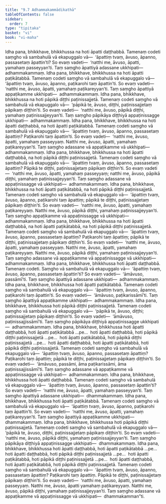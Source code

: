 ```yaml
---
title: "9.7 Adhammakammādikathā"
tableOfContents: false
sidebar:
  order: 7
type: "tipitaka"
basket: "vi"
book: "vi-maha"
---
```



<DynamicBreadcrumb />

<Division number="397" book="vi-maha" e="ch" v="3" p="445">

<Paragraph number="1814" book="vi-maha">
Idha pana, bhikkhave, bhikkhussa na hoti āpatti daṭṭhabbā. Tamenaṃ codeti saṃgho vā sambahulā vā ekapuggalo vā—  ‘āpattiṃ tvaṃ, āvuso, āpanno, passasetaṃ āpattin’ti? So evaṃ vadeti—  ‘natthi me, āvuso, āpatti, yamahaṃ passeyyan’ti. Taṃ saṃgho āpattiyā adassane ukkhipati—  adhammakammaṃ.
</Paragraph>

<Paragraph number="1815" book="vi-maha">
Idha pana, bhikkhave, bhikkhussa na hoti āpatti paṭikātabbā. Tamenaṃ codeti saṃgho vā sambahulā vā ekapuggalo vā—  ‘āpattiṃ tvaṃ, āvuso, āpanno, paṭikarohi taṃ āpattin’ti. So evaṃ vadeti—  ‘natthi me, āvuso, āpatti, yamahaṃ paṭikareyyan’ti. Taṃ saṃgho āpattiyā appaṭikamme ukkhipati—  adhammakammaṃ.
</Paragraph>

<Paragraph number="1816" book="vi-maha">
Idha pana, bhikkhave, bhikkhussa na hoti pāpikā diṭṭhi paṭinissajjetā. Tamenaṃ codeti saṃgho vā sambahulā vā ekapuggalo vā—  ‘pāpikā te, āvuso, diṭṭhi, paṭinissajjetaṃ pāpikaṃ diṭṭhin’ti. So evaṃ vadeti—  ‘natthi me, āvuso, pāpikā diṭṭhi, yamahaṃ paṭinissajjeyyan’ti. Taṃ saṃgho pāpikāya diṭṭhiyā appaṭinissagge ukkhipati—  adhammakammaṃ.
</Paragraph>

<Paragraph number="1817" book="vi-maha">
Idha pana, bhikkhave, bhikkhussa na hoti āpatti daṭṭhabbā, na hoti āpatti paṭikātabbā. Tamenaṃ codeti saṃgho vā sambahulā vā ekapuggalo vā—  ‘āpattiṃ tvaṃ, āvuso, āpanno, passasetaṃ āpattiṃ? Paṭikarohi taṃ āpattin’ti. So evaṃ vadeti—  ‘natthi me, āvuso, āpatti, yamahaṃ passeyyaṃ. Natthi me, āvuso, āpatti, yamahaṃ paṭikareyyan’ti. Taṃ saṃgho adassane vā appaṭikamme vā ukkhipati—  adhammakammaṃ.
</Paragraph>

<Paragraph number="1818" book="vi-maha">
Idha pana, bhikkhave, bhikkhussa na hoti āpatti daṭṭhabbā, na hoti pāpikā diṭṭhi paṭinissajjetā. Tamenaṃ codeti saṃgho vā sambahulā vā ekapuggalo vā—  ‘āpattiṃ tvaṃ, āvuso, āpanno, passasetaṃ āpattiṃ? Pāpikā te diṭṭhi, paṭinissajjetaṃ pāpikaṃ diṭṭhin’ti. So evaṃ vadeti—  ‘natthi me, āvuso, āpatti, yamahaṃ passeyyaṃ; natthi me, āvuso, pāpikā diṭṭhi, yamahaṃ paṭinissajjeyyan’ti. Taṃ saṃgho adassane vā appaṭinissagge vā ukkhipati—  adhammakammaṃ.
</Paragraph>

<Paragraph number="1819" book="vi-maha">
Idha pana, bhikkhave, bhikkhussa na hoti āpatti paṭikātabbā, na hoti pāpikā diṭṭhi paṭinissajjetā. Tamenaṃ codeti saṃgho vā sambahulā vā ekapuggalo vā—  ‘āpattiṃ tvaṃ, āvuso, āpanno, paṭikarohi taṃ āpattiṃ; pāpikā te diṭṭhi, paṭinissajjetaṃ pāpikaṃ diṭṭhin’ti. So evaṃ vadeti—  ‘natthi me, āvuso, āpatti, yamahaṃ paṭikareyyaṃ. Natthi me, āvuso, pāpikā diṭṭhi, yamahaṃ paṭinissajjeyyan’ti. Taṃ saṃgho appaṭikamme vā appaṭinissagge vā ukkhipati—  adhammakammaṃ.
</Paragraph>

<Paragraph number="1820" book="vi-maha">
Idha pana, bhikkhave, bhikkhussa na hoti āpatti daṭṭhabbā, na hoti āpatti paṭikātabbā, na hoti pāpikā diṭṭhi paṭinissajjetā. Tamenaṃ codeti saṃgho vā sambahulā vā ekapuggalo vā—  ‘āpattiṃ tvaṃ, āvuso, āpanno, passasetaṃ āpattiṃ? Paṭikarohi taṃ āpattiṃ; pāpikā te diṭṭhi, paṭinissajjetaṃ pāpikaṃ diṭṭhin’ti. So evaṃ vadeti—  ‘natthi me, āvuso, āpatti, yamahaṃ passeyyaṃ. Natthi me, āvuso, āpatti, yamahaṃ paṭikareyyaṃ. Natthi me, āvuso, pāpikā diṭṭhi, yamahaṃ paṭinissajjeyyan’ti. Taṃ saṃgho adassane vā appaṭikamme vā appaṭinissagge vā ukkhipati—  adhammakammaṃ.
</Paragraph>

</Division>
<Division number="398" book="vi-maha" e="ch" v="3" p="446">

<Paragraph number="1821" book="vi-maha">
Idha pana, bhikkhave, bhikkhussa hoti āpatti daṭṭhabbā. Tamenaṃ codeti. Saṃgho vā sambahulā vā ekapuggalo vā—  ‘āpattiṃ tvaṃ, āvuso, āpanno, passasetaṃ āpattin’ti? So evaṃ vadeti—  ‘āmāvuso, passāmī’ti. Taṃ saṃgho āpattiyā adassane ukkhipati—  adhammakammaṃ.
</Paragraph>

<Paragraph number="1822" book="vi-maha">
Idha pana, bhikkhave, bhikkhussa hoti āpatti paṭikātabbā. Tamenaṃ codeti saṃgho vā sambahulā vā ekapuggalo vā—  ‘āpattiṃ tvaṃ, āvuso, āpanno, paṭikarohi taṃ āpattin’ti. So evaṃ vadeti—  ‘āmāvuso, paṭikarissāmī’ti. Taṃ saṃgho āpattiyā appaṭikamme ukkhipati—  adhammakammaṃ.
</Paragraph>

<Paragraph number="1823" book="vi-maha">
Idha pana, bhikkhave, bhikkhussa hoti pāpikā diṭṭhi paṭinissajjetā. Tamenaṃ codeti saṃgho vā sambahulā vā ekapuggalo vā—  ‘pāpikā te, āvuso, diṭṭhi; paṭinissajjetaṃ pāpikaṃ diṭṭhin’ti. So evaṃ vadeti—  ‘āmāvuso, paṭinissajjissāmī’ti. Taṃ saṃgho pāpikāya diṭṭhiyā appaṭinissagge ukkhipati—  adhammakammaṃ.
</Paragraph>

<Paragraph number="1824" book="vi-maha">
Idha pana, bhikkhave, bhikkhussa hoti āpatti daṭṭhabbā, hoti āpatti paṭikātabbā …pe…  hoti āpatti daṭṭhabbā, hoti pāpikā diṭṭhi paṭinissajjetā …pe…  hoti āpatti paṭikātabbā, hoti pāpikā diṭṭhi paṭinissajjetā …pe…  hoti āpatti daṭṭhabbā, hoti āpatti paṭikātabbā, hoti pāpikā diṭṭhi paṭinissajjetā. Tamenaṃ codeti saṃgho vā sambahulā vā ekapuggalo vā—  ‘āpattiṃ tvaṃ, āvuso, āpanno, passasetaṃ āpattiṃ? Paṭikarohi taṃ āpattiṃ; pāpikā te diṭṭhi, paṭinissajjetaṃ pāpikaṃ diṭṭhin’ti. So evaṃ vadeti—  ‘āmāvuso, passāmi, āma paṭikarissāmi, āma paṭinissajjissāmī’ti. Taṃ saṃgho adassane vā appaṭikamme vā appaṭinissagge vā ukkhipati—  adhammakammaṃ.
</Paragraph>

</Division>
<Division number="399" book="vi-maha" e="ch" v="3" p="447">

<Paragraph number="1825" book="vi-maha">
Idha pana, bhikkhave, bhikkhussa hoti āpatti daṭṭhabbā. Tamenaṃ codeti saṃgho vā sambahulā vā ekapuggalo vā—  ‘āpattiṃ tvaṃ, āvuso, āpanno, passasetaṃ āpattin’ti? So evaṃ vadeti—  ‘natthi me, āvuso, āpatti, yamahaṃ passeyyan’ti. Taṃ saṃgho āpattiyā adassane ukkhipati—  dhammakammaṃ.
</Paragraph>

<Paragraph number="1826" book="vi-maha">
Idha pana, bhikkhave, bhikkhussa hoti āpatti paṭikātabbā. Tamenaṃ codeti saṃgho vā sambahulā vā ekapuggalo vā—  ‘āpattiṃ tvaṃ, āvuso, āpanno, paṭikarohi taṃ āpattin’ti. So evaṃ vadeti—  ‘natthi me, āvuso, āpatti, yamahaṃ paṭikareyyan’ti. Taṃ saṃgho āpattiyā appaṭikamme ukkhipati—  dhammakammaṃ.
</Paragraph>

<Paragraph number="1827" book="vi-maha">
Idha pana, bhikkhave, bhikkhussa hoti pāpikā diṭṭhi paṭinissajjetā. Tamenaṃ codeti saṃgho vā sambahulā vā ekapuggalo vā—  ‘pāpikā te, āvuso, diṭṭhi, paṭinissajjetaṃ pāpikaṃ diṭṭhin’ti. So evaṃ vadeti—  ‘natthi me, āvuso, pāpikā diṭṭhi, yamahaṃ paṭinissajjeyyan’ti. Taṃ saṃgho pāpikāya diṭṭhiyā appaṭinissagge ukkhipati—  dhammakammaṃ.
</Paragraph>

<Paragraph number="1828" book="vi-maha">
Idha pana, bhikkhave, bhikkhussa hoti āpatti daṭṭhabbā, hoti āpatti paṭikātabbā …pe…  hoti āpatti daṭṭhabbā, hoti pāpikā diṭṭhi paṭinissajjetā …pe…  hoti āpatti paṭikātabbā, hoti pāpikā diṭṭhi paṭinissajjetā …pe…  hoti āpatti daṭṭhabbā, hoti āpatti paṭikātabbā, hoti pāpikā diṭṭhi paṭinissajjetā. Tamenaṃ codeti saṃgho vā sambahulā vā ekapuggalo vā—  ‘āpattiṃ tvaṃ, āvuso, āpanno, passasetaṃ āpattiṃ? Paṭikarohi taṃ āpattiṃ. Pāpikā te diṭṭhi, paṭinissajjetaṃ pāpikaṃ diṭṭhin’ti. So evaṃ vadeti—  ‘natthi me, āvuso, āpatti, yamahaṃ passeyyaṃ. Natthi me, āvuso, āpatti yamahaṃ paṭikareyyaṃ. Natthi me, āvuso, pāpikā diṭṭhi, yamahaṃ paṭinissajjeyyan’ti. Taṃ saṃgho adassane vā appaṭikamme vā appaṭinissagge vā ukkhipati—  dhammakamman”ti.
</Paragraph>
</Division>